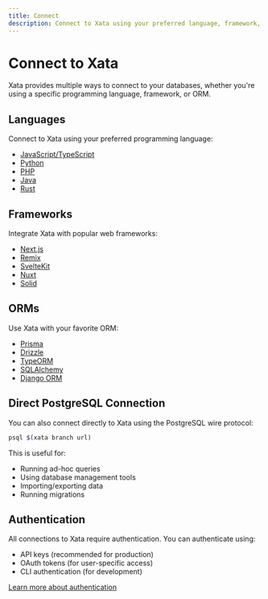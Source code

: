 ```yaml
---
title: Connect
description: Connect to Xata using your preferred language, framework, or ORM
---
```


# Connect to Xata

Xata provides multiple ways to connect to your databases, whether you're using a specific programming language, framework, or ORM.

## Languages

Connect to Xata using your preferred programming language:

- [JavaScript/TypeScript](/connect/languages#javascript)
- [Python](/connect/languages#python)
- [PHP](/connect/languages#php)
- [Java](/connect/languages#java)
- [Rust](/connect/languages#rust)

## Frameworks

Integrate Xata with popular web frameworks:

- [Next.js](/connect/frameworks#nextjs)
- [Remix](/connect/frameworks#remix)
- [SvelteKit](/connect/frameworks#sveltekit)
- [Nuxt](/connect/frameworks#nuxt)
- [Solid](/connect/frameworks#solid)

## ORMs

Use Xata with your favorite ORM:

- [Prisma](/connect/orms#prisma)
- [Drizzle](/connect/orms#drizzle)
- [TypeORM](/connect/orms#typeorm)
- [SQLAlchemy](/connect/orms#sqlalchemy)
- [Django ORM](/connect/orms#django)

## Direct PostgreSQL Connection

You can also connect directly to Xata using the PostgreSQL wire protocol:

```bash
psql $(xata branch url)
```

This is useful for:
- Running ad-hoc queries
- Using database management tools
- Importing/exporting data
- Running migrations

## Authentication

All connections to Xata require authentication. You can authenticate using:

- API keys (recommended for production)
- OAuth tokens (for user-specific access)
- CLI authentication (for development)

[Learn more about authentication](/cli/auth) 